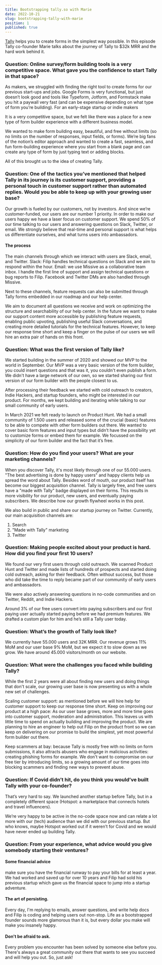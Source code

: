 ```yaml
---
title: Bootstrapping tally.so with Marie
date: 2022-10-21
slug: bootstrapping-tally-with-marie
position: 1
published: true
---
```


[Tally](https://tally.so?source=typeofjustin) helps you to create forms in the simplest way possible. In this episode Tally co-founder Marie talks about the journey of Tally to $32k MRR and the hard work behind it. 

### Question: Online survey/form building tools is a very competitive space. What gave you the confidence to start Tally in that space?

As makers, we struggled with finding the right tool to create forms for our previous start-ups and jobs. Google Forms is very functional, but just doesn’t look good and tools like Typeform, Jotform, and Formstack make you hit a paywall very fast (and can be expensive depending on what type of form you’re building). For an early-stage startup or indie makers

It is a very competitive space, but we felt like there was a place for a new type of form builder experience with a different business model. 

We wanted to make form building easy, beautiful, and free without limits (so no limits on the number of responses, input fields, or forms). We’re big fans of the notion’s editor approach and wanted to create a fast, seamless, and fun form-building experience where you start from a blank page and can create any type of form by just typing text or adding blocks. 

All of this brought us to the idea of creating Tally.



### Question: One of the tactics you’ve mentioned that helped Tally in its journey is its customer support, providing a personal touch in customer support rather than automated replies. Would you be able to keep up with your growing user base?

Our growth is fueled by our customers, not by investors. And since we’re customer-funded, our users are our number 1 priority. In order to make our users happy we have a laser focus on customer support. We spend 50% of our time talking to our users and answering questions on Slack, Twitter, or email. We strongly believe that real-time and personal support is what helps us differentiate ourselves, and what turns users into ambassadors.

#### The process
The main channels through which we interact with users are Slack, email, and Twitter.
Slack: Filip handles technical questions on Slack and we aim to respond within the hour.
Email: we use Missive as a collaborative team inbox. I handle the first line of support and assign technical questions or bug reports to Filip. Facebook and Twitter DMs are also handled through Missive.

Next to these channels, feature requests can also be submitted through Tally forms embedded in our roadmap and our help center. 

We aim to document all questions we receive and work on optimizing the structure and searchability of our help center. In the future we want to make our support content more accessible by publishing feature requests, enabling public upvoting, publishing useful Slack conversations, and creating more detailed tutorials for the technical features.
However, to keep our response time short and keep a finger on the pulse of our users we will hire an extra pair of hands on this front.

### Question: What was the first version of Tally like?

We started building in the summer of 2020 and showed our MVP to the world in September. Our MVP was a very basic version of the form builder, you could insert questions and that was it, you couldn't even publish a form. We didn't have a large network of our own, so we started sharing our first version of our form builder with the people closest to us.

After processing their feedback we started with cold outreach to creators, Indie Hackers, and startup founders, who might be interested in our product. For months, we kept building and iterating while talking to our small community of early users. 

In March 2021 we felt ready to launch on Product Hunt. We had a small community of 1.500 users and released some of the crucial (basic) features to be able to compete with other form builders out there. We wanted to cover basic form features and input types but didn’t have the possibility yet to customize forms or embed them for example. We focussed on the simplicity of our form builder and the fact that it’s free.

### Question: How do you find your users? What are your marketing channels?

When you discover Tally, it's most likely through one of our 55.000 users. "The best advertising is done by happy users" and happy clients help us spread the word about Tally.
Besides word of mouth, our product itself has become our biggest acquisition channel. Tally is largely free, and free users have a "made with Tally" badge displayed on their forms. This results in more visibility for our product, new users, and eventually paying subscribers. We describe how our growth flywheel works in this post.

We also build in public and share our startup journey on Twitter. Currently, our main acquisition channels are:

1. Search
2. "Made with Tally" marketing
3. Twitter

### Question: Making people excited about your product is hard. How did you find your first 10 users?

We found our very first users through cold outreach. We scanned Product Hunt and Twitter and made lists of hundreds of prospects and started doing cold outreach, asking for their feedback. Often without success, but those who did take the time to reply became part of our community of early users and ambassadors.

We were also actively answering questions in no-code communities and on Twitter, Reddit, and Indie Hackers. 

Around 3% of our free users convert into paying subscribers and our first paying user actually started paying before we had premium features. We drafted a custom plan for him and he’s still a Tally user today.

### Question: What’s the growth of Tally look like?

We currently have 55.000 users and 32K MRR. Our revenue grows 11% MoM and our user base 9% MoM, but we expect it to slow down as we grow. We have around 45.000 visitors/month on our website.

### Question: What were the challenges you faced while building Tally?

While the first 2 years were all about finding new users and doing things that don't scale, our growing user base is now presenting us with a whole new set of challenges.

Scaling customer support: as mentioned before we will hire help for customer support to keep our response time short.
Keep on improving our product at a high pace: As our user base grows, more and more time goes into customer support, moderation and administration. This leaves us with little time to spend on actually building and improving the product. We are planning to hire an engineer to help out Filip on the product front so we can keep on delivering on our promise to build the simplest, yet most powerful form builder out there.

Keep scammers at bay: because Tally is mostly free with no limits on form submissions, it also attracts abusers who engage in malicious activities: creating phishing forms for example. We don't want to compromise on our free tier by introducing limits, so a growing amount of our time goes into blocking scammers and finding new ways to prevent abuse.


### Question: If Covid didn’t hit, do you think you would’ve built Tally with your co-founder?

That’s very hard to say. We launched another startup before Tally, but in a completely different space (Hotspot: a marketplace that connects hotels and travel influencers). 

We’re very happy to be active in the no-code space now and can relate a lot more with our (tech) audience than we did with our previous startup. But who knows, maybe Hotspot worked out if it weren’t for Covid and we would have never ended up building Tally.


### Question: From your experience, what advice would you give somebody starting their ventures?

#### Some financial advice 
make sure you have the financial runway to pay your bills for at least a year. We had worked and saved up for over 10 years and Filip had sold his previous startup which gave us the financial space to jump into a startup adventure.

#### The art of persisting. 
Every day, I'm replying to emails, answer questions, and write help docs and Filip is coding and helping users out non-stop. Life as a bootstrapped founder sounds more glamorous than it is, but every dollar you make will make you insanely happy.

#### Don't be afraid to ask. 
Every problem you encounter has been solved by someone else before you. There's always a great community out there that wants to see you succeed and will help you out. So, just ask!